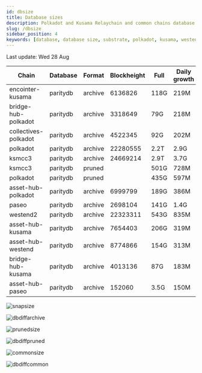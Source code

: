 ```yaml
---
id: dbsize
title: Database sizes
description: Polkadot and Kusama Relaychain and common chains database sizes
slug: /dbsize
sidebar_position: 4
keywords: [database, database size, substrate, polkadot, kusama, westend]
---
```



Last update: Wed 28 Aug

| Chain    | Database   | Format | Blockheight | Full         | Daily growth |
| ------------------------| ----------- | -------- | ------- | ---------- | ----- | 
| encointer-kusama | paritydb | archive | 6136826 | 118G | 219M |
| bridge-hub-polkadot | paritydb | archive | 3318649 | 79G | 218M |
| collectives-polkadot | paritydb | archive | 4522345 | 92G | 202M |
| polkadot | paritydb | archive | 22280555 | 2.2T | 2.9G |
| ksmcc3 | paritydb | archive | 24669214 | 2.9T | 3.7G |
| ksmcc3 | paritydb | pruned |  | 501G | 728M |
| polkadot | paritydb | pruned |  | 435G | 597M |
| asset-hub-polkadot | paritydb | archive | 6999799 | 189G | 386M |
| paseo | paritydb | archive | 2698104 | 141G | 1.4G |
| westend2 | paritydb | archive | 22323311 | 543G | 835M |
| asset-hub-kusama | paritydb | archive | 7654403 | 206G | 319M |
| asset-hub-westend | paritydb | archive | 8774866 | 154G | 313M |
| bridge-hub-kusama | paritydb | archive | 4013136 | 87G | 183M |
| asset-hub-paseo | paritydb | archive | 152060 | 3.5G | 150M |

![snapsize](/img/archivesize.png)

![dbdiffarchive](/img/dbdiffrelay.png)

![prunedsize](/img/prunedsize.png)

![dbdiffpruned](/img/dbdiffpruned.png)

![commonsize](/img/commonsize.png)

![dbdiffcommon](/img/dbdiffcommon.png)
